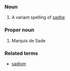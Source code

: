 ===Noun===
#A variant spelling of [[sadhe]]

===Proper noun===

# Marquis de Sade

===Related terms===
*[[sadism]]